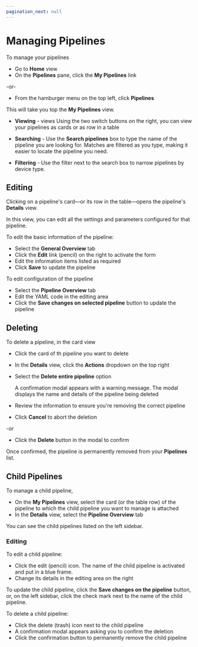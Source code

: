 ```yaml
---
pagination_next: null
---
```


# Managing Pipelines

To manage your pipelines

- Go to **Home** view
- On the **Pipelines** pane, click the **My Pipelines** link

-or-

- From the hamburger menu on the top left, click **Pipelines**

This will take you top the **My Pipelines** view.

- **Viewing** - views Using the two switch buttons on the right, you can view your pipelines as cards or as row in a table

- **Searching** - Use the **Search pipelines** box to type the name of the pipeline you are looking for.
  Matches are filtered as you type, making it easier to locate the pipeline you need.

- **Filtering** - Use the filter next to the search box to narrow pipelines by device type.

## Editing

Clicking on a pipeline's card&mdash;or its row in the table&mdash;opens the pipeline's **Details** view.

In this view, you can edit all the settings and parameters configured for that pipeline.

To edit the basic information of the pipeline:

- Select the **General Overview** tab
- Click the **Edit** link (pencil) on the right to activate the form
- Edit the information items listed as required
- Click **Save** to update the pipeline

To edit configuration of the pipeline

- Select the **Pipeline Overview** tab
- Edit the YAML code in the editing area
- Click the **Save changes on selected pipeline** button to update the pipeline

## Deleting

To delete a pipeline, in the card view

- Click the card of th pipeline you want to delete
- In the **Details** view, click the **Actions** dropdown on the top right
- Select the **Delete entire pipeline** option

  A confirmation modal appears with a warning message. The modal displays the name and details of the pipeline being deleted
- Review the information to ensure you're removing the correct pipeline
- Click **Cancel** to abort the deletion

-or
- Click the **Delete** button in the modal to confirm

Once confirmed, the pipeline is permanently removed from your **Pipelines** list.

<Include id="pipelines-with-dependencies" />

## Child Pipelines

To manage a child pipeline,

- On the **My Pipelines** view, select the card (or the table row) of the pipeline to which the child pipeline you want to manage is attached
- In the **Details** view, select the **Pipeline Overview** tab

You can see the child pipelines listed on the left sidebar.

### Editing

To edit a child pipeline:

- Click the edit (pencil) icon. The name of the child pipeline is activated and put in a blue frame.
- Change its details in the editing area on the right

To update the child pipeline, click the **Save changes on the pipeline** button, or, on the left sidebar, click the check mark next to the name of the child pipeline.

To delete a child pipeline:

- Click the delete (trash) icon next to the child pipeline
- A confirmation modal appears asking you to confirm the deletion
- Click the confirmation button to permanently remove the child pipeline

<Include id="deleted-child-pipelines" />
